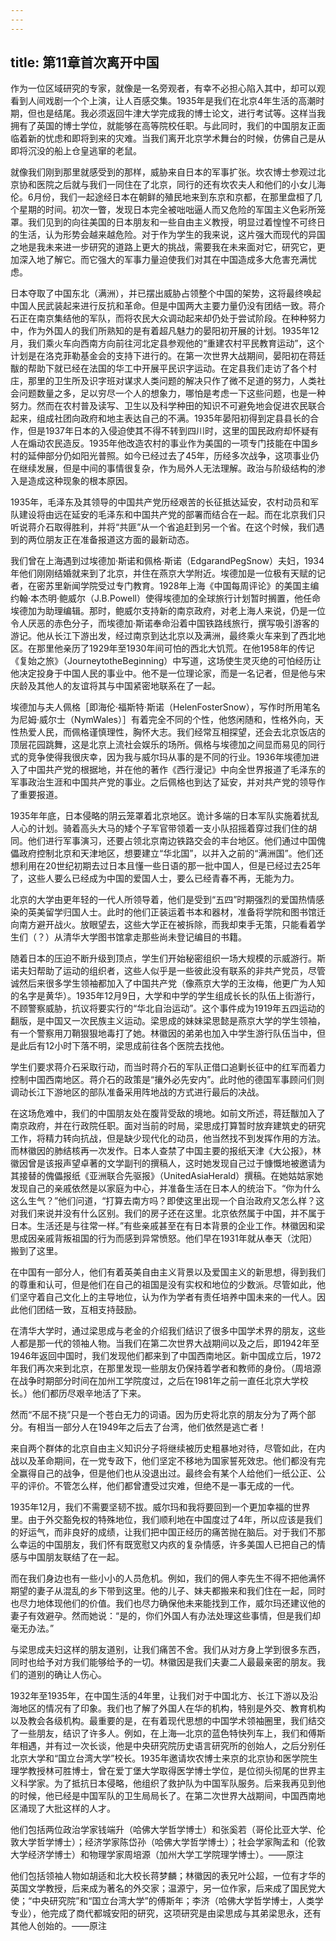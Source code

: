 ```yaml
---
---
---
```

title: 第11章首次离开中国
---




作为一位区域研究的专家，就像是一名旁观者，有幸不必担心陷入其中，却可以观看到人间戏剧一个个上演，让人百感交集。1935年是我们在北京4年生活的高潮时期，但也是结尾。我必须返回牛津大学完成我的博士论文，进行考试等。这样当我拥有了英国的博士学位，就能够在高等院校任职。与此同时，我们的中国朋友正面临着新的忧虑和即将到来的灾难。当我们离开北京学术舞台的时候，仿佛自己是从即将沉没的船上仓皇逃窜的老鼠。

就像我们刚到那里就感受到的那样，威胁来自日本的军事扩张。坎农博士参观过北京协和医院之后就与我们一同住在了北京，同行的还有坎农夫人和他们的小女儿海伦。6月份，我们一起途经日本在朝鲜的殖民地来到东京和京都，在那里盘桓了几个星期的时间。初次一瞥，发现日本完全被咄咄逼人而又危险的军国主义色彩所笼罩。我们见到的向往美国的日本朋友和一些自由主义教授，明显过着惶惶不可终日的生活，认为形势会越来越危险。对于作为学生的我来说，这片强大而现代的异国之地是我未来进一步研究的道路上更大的挑战，需要我在未来面对它，研究它，更加深入地了解它。而它强大的军事力量迫使我们对其在中国造成多大危害充满忧虑。

日本夺取了中国东北（满洲），并已摆出威胁占领整个中国的架势，这将最终唤起中国人民武装起来进行反抗和革命。但是中国两大主要力量仍没有团结一致。蒋介石正在南京集结他的军队，而将农民大众调动起来却仍处于尝试阶段。在种种努力中，作为外国人的我们所熟知的是有着超凡魅力的晏阳初开展的计划。1935年12月，我们乘火车向西南方向前往河北定县参观他的“重建农村平民教育运动”，这个计划是在洛克菲勒基金会的支持下进行的。在第一次世界大战期间，晏阳初在蒋廷黻的帮助下就已经在法国的华工中开展平民识字运动。在定县我们走访了各个村庄，那里的卫生所及识字班对谋求人类问题的解决只作了微不足道的努力，人类社会问题数量之多，足以穷尽一个人的想象力，哪怕是考虑一下这些问题，也是一种努力。然而在农村普及读写、卫生以及科学种田的知识不可避免地会促进农民联合起来，组成社团向政府和地主表达自己的不满。1935年晏阳初得到定县县长的合作，但是1937年日本的入侵迫使其不得不转到四川时，这里的国民政府却怀疑有人在煽动农民造反。1935年他改造农村的事业作为美国的一项专门技能在中国乡村的延伸部分仍如阳光普照。如今已经过去了45年，历经多次战争，这项事业仍在继续发展，但是中间的事情很复杂，作为局外人无法理解。政治与阶级结构的渗入是造成这种现象的根本原因。

1935年，毛泽东及其领导的中国共产党历经艰苦的长征抵达延安，农村动员和军队建设将由远在延安的毛泽东和中国共产党的部署而结合在一起。而在北京我们只听说蒋介石取得胜利，并将“共匪”从一个省追赶到另一个省。在这个时候，我们遇到的两位朋友正在准备报道这方面的最新动态。

我们曾在上海遇到过埃德加·斯诺和佩格·斯诺（EdgarandPegSnow）夫妇，1934年他们刚刚结婚就来到了北京，并住在燕京大学附近。埃德加是一位极有天赋的记者，在密苏里新闻学院受过专门教育。1928年上海《中国每周评论》的美国主编约翰·本杰明·鲍威尔（J.B.Powell）使得埃德加的全球旅行计划暂时搁置，他任命埃德加为助理编辑。那时，鲍威尔支持新的南京政府，对老上海人来说，仍是一位令人厌恶的赤色分子，而埃德加·斯诺奉命沿着中国铁路线旅行，撰写吸引游客的游记。他从长江下游出发，经过南京到达北京以及满洲，最终乘火车来到了西北地区。在那里他亲历了1929年至1930年间可怕的西北大饥荒。在他1958年的传记《复始之旅》（JourneytotheBeginning）中写道，这场使生灵灭绝的可怕经历让他决定投身于中国人民的事业中。他不是一位理论家，而是一名记者，但是他与宋庆龄及其他人的友谊将其与中国紧密地联系在了一起。

埃德加与夫人佩格［即海伦·福斯特·斯诺（HelenFosterSnow），写作时所用笔名为尼姆·威尔士（NymWales）］有着完全不同的个性，他悠闲随和，性格外向，天性热爱人民，而佩格谨慎理性，胸怀大志。我们经常互相探望，还会去北京饭店的顶层花园跳舞，这是北京上流社会娱乐的场所。佩格与埃德加之间显而易见的同行式的竞争使得我很庆幸，因为我与威尔玛从事的是不同的行业。1936年埃德加进入了中国共产党的根据地，并在他的著作《西行漫记》中向全世界报道了毛泽东的军事政治生涯和中国共产党的事业。之后佩格也到达了延安，并对共产党的领导作了重要报道。

1935年年底，日本侵略的阴云笼罩着北京地区。诡计多端的日本军队实施着扰乱人心的计划。骑着高头大马的矮个子军官带领着一支小队招摇着穿过我们住的胡同。他们进行军事演习，还要占领北京南边铁路交会的丰台地区。他们通过中国傀儡政府控制北京和天津地区，想要建立“华北国”，以并入之前的“满洲国”。他们还想利用在20世纪初期去过日本且懂一些日语的那一批中国人，但是已经过去25年了，这些人要么已经成为中国的爱国人士，要么已经青春不再，无能为力。

北京的大学由更年轻的一代人所领导着，他们是受到“五四”时期强烈的爱国热情感染的英美留学归国人士。此时的他们正装运着书本和器材，准备将学院和图书馆迁向南方避开战火。放眼望去，这些大学正在被拆除，而我却束手无策，只能看着学生们（？）从清华大学图书馆拿走那些尚未登记编目的书籍。

随着日本的压迫不断升级到顶点，学生们开始秘密组织一场大规模的示威游行。斯诺夫妇帮助了运动的组织者，这些人似乎是一些彼此没有联系的非共产党员，尽管诚然后来很多学生领袖都加入了中国共产党（像燕京大学的王汝梅，他更广为人知的名字是黄华）。1935年12月9日，大学和中学的学生组成长长的队伍上街游行，不顾警察威胁，抗议将要实行的“华北自治运动”。这个事件成为1919年五四运动的翻版，是中国又一次民族主义运动。梁思成的妹妹梁思懿是燕京大学的学生领袖，有一个警察用刀鞘狠狠地毒打了她。林徽因的弟弟也加入中学生游行队伍当中，但是此后有12小时下落不明，梁思成前往各个医院去找他。

学生们要求蒋介石采取行动，而当时蒋介石的军队正借口追剿长征中的红军而着力控制中国西南地区。蒋介石的政策是“攘外必先安内”。此时他的德国军事顾问们则调动长江下游地区的部队准备采用阵地战的方式进行最后的决战。

在这场危难中，我们的中国朋友处在腹背受敌的境地。如前文所述，蒋廷黻加入了南京政府，并在行政院任职。面对当前的时局，梁思成打算暂时放弃建筑史的研究工作，将精力转向抗战，但是缺少现代化的动员，他当然找不到发挥作用的方法。而林徽因的肺结核再一次发作。日本人查禁了中国主要的报纸天津《大公报》，林徽因曾是该报声望卓著的文学副刊的撰稿人，这时她发现自己过于慷慨地被邀请为其接替的傀儡报纸《亚洲联合先驱报》（UnitedAsiaHerald）撰稿。在她姑姑家她发现自己的亲戚依然是以家庭为中心，并准备生活在日本人的统治下。“你为什么这么生气？”他们问道，“打算去南方吗？即使这里出现一个自治政府又怎么样？这对我们来说并没有什么区别。我们的房子还在这里。北京依然属于中国，并不属于日本。生活还是与往常一样。”有些亲戚甚至在有日本背景的企业工作。林徽因和梁思成因亲戚背叛祖国的行为而感到异常愤怒。他们早在1931年就从奉天（沈阳）搬到了这里。

在中国有一部分人，他们有着英美自由主义背景以及爱国主义的新思想，得到我们的尊重和认可，但是他们在自己的祖国是没有实权和地位的少数派。尽管如此，他们坚守着自己文化上的主导地位，认为作为学者有责任培养中国未来的一代人。因此他们团结一致，互相支持鼓励。

在清华大学时，通过梁思成与老金的介绍我们结识了很多中国学术界的朋友，这些人都是那一代的领袖人物。当我们在第二次世界大战期间以及之后，即1942年至1946年返回中国时，我们发现他们都来到了中国西南地区。新中国成立后，1972年我们再次来到北京，在那里发现一些朋友仍保持着学者和教师的身份。（周培源在战争时期部分时间在加州工学院度过，之后在1981年之前一直任北京大学校长。）他们都历尽艰辛地活了下来。

然而“不屈不挠”只是一个苍白无力的词语。因为历史将北京的朋友分为了两个部分。有相当一部分人在1949年之后去了台湾，他们依然是逃亡者！

来自两个群体的北京自由主义知识分子将继续被历史粗暴地对待，尽管如此，在内战以及革命期间，在一党专政下，他们坚定不移地为国家誓死效忠。他们都没有完全赢得自己的战争，但是他们也从没退出过。最终会有某个人给他们一纸公正、公平的评价。不管怎么样，他们都曾遭受过灾难，但绝不是一事无成的一代。

1935年12月，我们不需要坚韧不拔。威尔玛和我将要回到一个更加幸福的世界里。由于外交豁免权的特殊地位，我们顺利地在中国度过了4年，所以应该是我们的好运气，而非良好的成绩，让我们把中国正经历的痛苦抛在脑后。对于我们不那么幸运的中国朋友，我们怀有既宽慰又内疚的复杂情感，许多美国人已把自己的情感与中国朋友联结了在一起。

而在我们身边也有一些小小的人员危机。例如，我们的佣人李先生不得不把他满怀期望的妻子从混乱的乡下带到这里。他的儿子、妹夫都搬来和我们住在一起，同时也尽力地体现他们的价值。我们也尽力确保他未来能找到工作，威尔玛还建议他的妻子有效避孕。然而她说：“是的，你们外国人有办法处理这些事情，但是我们却毫无办法。”

与梁思成夫妇这样的朋友道别，让我们痛苦不舍。我们从对方身上学到很多东西，同时也给予对方我们能够给予的一切。林徽因是我们夫妻二人最最亲密的朋友。我们的道别的确让人伤心。

1932年至1935年，在中国生活的4年里，让我们对于中国北方、长江下游以及沿海地区的情况有了印象。我们也了解了外国人在华的机构，特别是外交、教育机构以及教会各级机构。最重要的是，在有着现代思想的中国学术领袖圈里，我们结交了一些朋友，结识了许多人。例如，在上海—北京的蓝色特快列车上，我们和傅斯年相遇，并有过一次长谈，他是中央研究院历史语言研究所的创始人，之后分别任北京大学和“国立台湾大学”校长。1935年邀请坎农博士来京的北京协和医学院生理学教授林可胜博士，曾在爱丁堡大学取得医学博士学位，是位彻头彻尾的世界主义科学家。为了抵抗日本侵略，他组织了救护队为中国军队服务。后来我再见到他的时候，他已经是中国军队的卫生局局长了。在第二次世界大战期间，中国西南地区涌现了大批这样的人才。

他们包括两位政治学家钱端升（哈佛大学哲学博士）和张奚若（哥伦比亚大学、伦敦大学哲学博士）；经济学家陈岱孙（哈佛大学哲学博士）；社会学家陶孟和（伦敦大学经济学博士）和物理学家周培源（加州大学工学院理学博士）。——原注



他们包括领袖人物如胡适和北大校长蒋梦麟；林徽因的表兄叶公超，一位有才华的英国文学教授，后来成为著名的外交家；温源宁，另一位作家，后来成了国民党大使；“中央研究院”和“国立台湾大学”的傅斯年；李济（哈佛大学哲学博士，人类学专业），他完成了商代都城安阳的研究，这项研究是由梁思成与其弟梁思永，还有其他人创始的。——原注